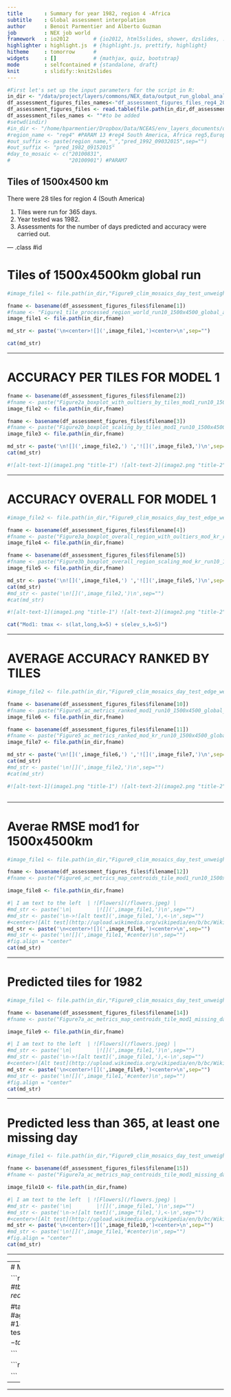 ```yaml
---
title       : Summary for year 1982, region 4 -Africa
subtitle    : Global assessment interpolation
author      : Benoit Parmentier and Alberto Guzman
job         : NEX job world
framework   : io2012        # {io2012, html5slides, shower, dzslides, ...}
highlighter : highlight.js  # {highlight.js, prettify, highlight}
hitheme     : tomorrow      # 
widgets     : []            # {mathjax, quiz, bootstrap}
mode        : selfcontained # {standalone, draft}
knit        : slidify::knit2slides
---
```


```r

#First let's set up the input parameters for the script in R:
in_dir <- "/data/project/layers/commons/NEX_data/output_run_global_analyses_pred_12282015"
df_assessment_figures_files_names<-"df_assessment_figures_files_reg4_20014_run_global_analyses_pred_12282015.txt"   
df_assessment_figures_files <- read.table(file.path(in_dir,df_assessment_figures_files_names),stringsAsFactors=F,sep=",")
df_assessment_files_names <- ""#to be added
#setwd(indir)
#in_dir <- "/home/bparmentier/Dropbox/Data/NCEAS/env_layers_documents/output_run10_1500x4500_g#lobal_analyses_pred_1982_09152015"
#region_name <- "reg4" #PARAM 13 #reg4 South America, Africa reg5,Europe reg2, North America reg1, Asia reg3
#out_suffix <- paste(region_name,"_","pred_1992_09032015",sep="") 
#out_suffix <- "pred_1982_09152015"
#day_to_mosaic <- c("20100831",
#                   "20100901") #PARAM7

```

## Tiles of 1500x4500 km


There were 28 tiles for region 4 (South America)

1. Tiles were run for 365 days.
2. Year tested was 1982.
3. Assessments for the number of days predicted and accuracy were carried out.


--- .class #id 

<!-- Limit image width and height -->
<style type="text/css">
img {     
  max-height: 560px;     
  max-width: 964px; 
}
</style>
 

# Tiles of 1500x4500km global run 

```r
#image_file1 <- file.path(in_dir,"Figure9_clim_mosaics_day_test_unweighted_20100831_world_mosaic_07092015")

fname <- basename(df_assessment_figures_files$filename[1])
#fname <- "Figure1_tile_processed_region_world_run10_1500x4500_global_analyses_pred_1982_09152015.#png"
image_file1 <- file.path(in_dir,fname)

```

```r
md_str <- paste('\n<center>![](',image_file1,')<center>\n',sep="")

cat(md_str)
```

---

# ACCURACY PER TILES FOR MODEL 1

```r

fname <- basename(df_assessment_figures_files$filename[2])
#fname <- paste("Figure2a_boxplot_with_oultiers_by_tiles_mod1_run10_1500x4500_global_analyses_",ou#t_suffix,".png",sep="")
image_file2 <- file.path(in_dir,fname)

fname <- basename(df_assessment_figures_files$filename[3])
#fname <- paste("Figure2b_boxplot_scaling_by_tiles_mod1_run10_1500x4500_global_analyses_",out_suff#ix,".png",sep="")
image_file3 <- file.path(in_dir,fname)

```


```r

md_str <- paste('\n![](',image_file2,') ','![](',image_file3,')\n',sep="") 
cat(md_str)

#![alt-text-1](image1.png "title-1") ![alt-text-2](image2.png "title-2")


```

---

# ACCURACY OVERALL FOR MODEL 1

```r
#image_file2 <- file.path(in_dir,"Figure9_clim_mosaics_day_test_edge_weighted_20100831_world_mosaic_07092015.png")

fname <- basename(df_assessment_figures_files$filename[4])
#fname <- paste("Figure3a_boxplot_overall_region_with_oultiers_mod_kr_run10_1500x4500_global_analy#ses_",out_suffix,".png",sep="")
image_file4 <- file.path(in_dir,fname)

fname <- basename(df_assessment_figures_files$filename[5])
#fname <- paste("Figure3b_boxplot_overall_region_scaling_mod_kr_run10_1500x4500_global_analyses_",#out_suffix,".png",sep="")
image_file5 <- file.path(in_dir,fname)

```


```r

md_str <- paste('\n![](',image_file4,') ','![](',image_file5,')\n',sep="") 
cat(md_str)
#md_str <- paste('\n![](',image_file2,')\n',sep="") 
#cat(md_str)

#![alt-text-1](image1.png "title-1") ![alt-text-2](image2.png "title-2")

cat("Mod1: tmax <- s(lat,long,k=5) + s(elev_s,k=5)")

```

---

# AVERAGE ACCURACY RANKED BY TILES 

```r
#image_file2 <- file.path(in_dir,"Figure9_clim_mosaics_day_test_edge_weighted_20100831_world_mosaic_07092015.png")

fname <- basename(df_assessment_figures_files$filename[10])
#fname <- paste("Figure5_ac_metrics_ranked_mod1_run10_1500x4500_global_analyses_",out_suffix,".png#",sep="")
image_file6 <- file.path(in_dir,fname)

fname <- basename(df_assessment_figures_files$filename[11])
#fname <- paste("Figure5_ac_metrics_ranked_mod_kr_run10_1500x4500_global_analyses_",out_suffix,sep#="")
image_file7 <- file.path(in_dir,fname)

```


```r

md_str <- paste('\n![](',image_file6,') ','![](',image_file7,')\n',sep="") 
cat(md_str)
#md_str <- paste('\n![](',image_file2,')\n',sep="") 
#cat(md_str)

#![alt-text-1](image1.png "title-1") ![alt-text-2](image2.png "title-2")



```

---

# Averae RMSE mod1 for 1500x4500km 

```r
#image_file1 <- file.path(in_dir,"Figure9_clim_mosaics_day_test_unweighted_20100831_world_mosaic_07092015")

fname <- basename(df_assessment_figures_files$filename[12])
#fname <- paste("Figure6_ac_metrics_map_centroids_tile_mod1_run10_1500x4500_global_analyses_",out_#suffix,".png",sep="")

image_file8 <- file.path(in_dir,fname)

```

```r
#| I am text to the left  | ![Flowers](/flowers.jpeg) |
#md_str <- paste('\n|        |![](',image_file1,')\n',sep="") 
#md_str <- paste('\n->![alt text](',image_file1,'),<-\n',sep="")
#<center>![Alt test](http://upload.wikimedia.org/wikipedia/en/b/bc/Wiki.png)</center>
md_str <- paste('\n<center>![](',image_file8,')<center>\n',sep="")
#md_str <- paste('\n![](',image_file1,'#center)\n',sep="")
#fig.align = "center"
cat(md_str)
```

---

# Predicted tiles for 1982

```r
#image_file1 <- file.path(in_dir,"Figure9_clim_mosaics_day_test_unweighted_20100831_world_mosaic_07092015")

fname <- basename(df_assessment_figures_files$filename[14])
#fname <- paste("Figure7a_ac_metrics_map_centroids_tile_mod1_missing_day_367_run10_1500x4500_globa#l_analyses_",out_suffix,".png",sep="")

image_file9 <- file.path(in_dir,fname)

```

```r
#| I am text to the left  | ![Flowers](/flowers.jpeg) |
#md_str <- paste('\n|        |![](',image_file1,')\n',sep="") 
#md_str <- paste('\n->![alt text](',image_file1,'),<-\n',sep="")
#<center>![Alt test](http://upload.wikimedia.org/wikipedia/en/b/bc/Wiki.png)</center>
md_str <- paste('\n<center>![](',image_file9,')<center>\n',sep="")
#md_str <- paste('\n![](',image_file1,'#center)\n',sep="")
#fig.align = "center"
cat(md_str)
```

---

# Predicted less than 365, at least one missing day

```r
#image_file1 <- file.path(in_dir,"Figure9_clim_mosaics_day_test_unweighted_20100831_world_mosaic_07092015")

fname <- basename(df_assessment_figures_files$filename[15])
#fname <- paste("Figure7a_ac_metrics_map_centroids_tile_mod1_missing_day_365_run10_1500x4500_globa#l_analyses_",out_suffix,".png",sep="")

image_file10 <- file.path(in_dir,fname)

```

```r
#| I am text to the left  | ![Flowers](/flowers.jpeg) |
#md_str <- paste('\n|        |![](',image_file1,')\n',sep="") 
#md_str <- paste('\n->![alt text](',image_file1,'),<-\n',sep="")
#<center>![Alt test](http://upload.wikimedia.org/wikipedia/en/b/bc/Wiki.png)</center>
md_str <- paste('\n<center>![](',image_file10,')<center>\n',sep="")
#md_str <- paste('\n![](',image_file1,'#center)\n',sep="")
#fig.align = "center"
cat(md_str)
```
---

---
# Missing days

```r

#tb <- read.table(file.path(in_dir,"tb_diagnostic_v_NA_run10_1500x4500_global_analyses_pred#_1992_09012015.txt"),sep=",")
#tb_diagnostic_v_NA_run10_1500x4500_global_analyses_pred_1982_09152015.txt
tb <- read.table(file=file.path(in_dir,paste("tb_diagnostic_v_NA_run10_1500x4500_global_analyses","_",out_suffix,".txt",sep="")),sep=",")


#table(tb$pred_mod)
#table(tb$index_d)
#table(subset(tb,pred_mod!="mod_kr"))
#table(subset(tb,pred_mod=="mod1")$index_d)
#aggregate()
tb$predicted <- 1
test <- aggregate(predicted~pred_mod+tile_id,data=tb,sum)
#as.character(unique(test$tile_id)) #141 tiles
#dim(subset(test,test$predicted==365 & test$pred_mod=="mod1"))
#histogram(subset(test, test$pred_mod=="mod1")$predicted)
#unique(subset(test, test$pred_mod=="mod1")$predicted)
summary_predicted <-table((subset(test, test$pred_mod=="mod1")$predicted))

```

```r

barplot(summary_predicted,main="Frequency of number of days predicted")
print(summary_predicted)

```

---


---

#########